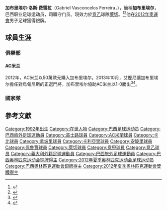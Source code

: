 {{noteTA|G1=足球|G2=意甲|G3=南美球會
|T=zh-hans:加布里埃尔;zh-hk:基比爾;zh-tw:加布裡埃爾;
|1=zh-hans:加布里埃尔;zh-hk:基比爾;zh-tw:加布裡埃爾;
|2=zh-hans:马尔基西奥;zh-hk:馬治斯奧;zh-tw:馬爾基西奧;
|3=zh-hans:皮尔洛;zh-hk:派路;zh-tw:皮爾洛;
}}

{{Infobox football biography
| name = 加布里埃尔<br />''Gabriel''
| image = Gabriel 2016 ICC (cropped).jpg
| fullname = Gabriel Vasconcelos Ferreira
| nickname = 
| dateofbirth = {{birth date and age|1992|9|27}}
| cityofbirth = [[烏納伊|烏納伊]] 
| countryofbirth = [[巴西|巴西]]
| currentclub = [[莱切足球俱乐部|莱切]]
| clubnumber = 21
| height = {{height|m=1.93}}
| position = [[門將|門將]]
| youthyears1 = 2007–2010
| youthclubs1 = [[高士路體育會|高士路]]
| years1 = 2010–2012 | clubs1 =[[高士路體育會|高士路]]| caps1=0	|goals1=0
| years2 = 2012– 2018 | caps2 =  7 | goals2 = 0 | clubs2 = [[AC米兰|AC米兰]]
| years3 = 2014–2015 | caps3 = 39 | goals3 = 0 | clubs3 = → [[卡比1909足球會|卡比]] (租借)
| years4 = 2015–2016 | caps4 =  1 | goals4 = 0 | clubs4 = → [[那不勒斯足球俱乐部|那不勒斯]] (租借)
| years5 = 2017    | caps5 =  3 | goals5 = 0 | clubs5 = → [[卡利亚里足球俱乐部|卡利亚里]] (租借)
| years6 = 2018      | caps6 = 16 | goals6 = 0 | clubs6 = → [[恩波利足球俱乐部|恩波利]] (租借)
| years7 = 2018–2019 | caps7 =  36 | goals7 = 0 | clubs7 = [[佩魯賈足球會|佩魯賈]]
| years8 = 2019–    | caps8 =  34 | goals8 = 0 | clubs8 = [[莱切足球俱乐部|莱切]]
| nationalyears1 = 2011	| nationalteam1 = {{fbu|20|BRA}}U20	 | nationalcaps1=15	| nationalgoals1=0
| nationalyears2 = 2012	| nationalteam2 = {{fbu|23|BRA}}U23	 | nationalcaps2=4	| nationalgoals2=0
| nationalyears3 = 2012–| nationalteam3 = [[巴西國家足球隊|巴西]]            | nationalcaps3=1	| nationalgoals3=0
| pcupdate = 2018年1月7日
| ntupdate = 2017年8月15日
}}

'''加布里埃尔·洛斯·费雷拉'''（Gabriel Vasconcelos Ferreira，{{bd|1992年|9月27日}}），簡稱'''加布里埃尔'''，巴西职业足球运动员，司職守门员。現效力於[[意大利足球乙级联赛|意乙]]球隊[[莱切足球俱乐部|莱切]]。<ref>{{cite news |title=Adriano Galliani and the Gabriel surprise |url=http://www.acmilan.com/en/news/breaking_news_show/26514 |work=acmilan.com |publisher=[[A.C._Milan|Associazione Calcio Milan]] |date=24 May 2012 |accessdate=31 July 2012 |archive-date=2013-10-20 |archive-url=https://web.archive.org/web/20131020140452/http://www.acmilan.com/en/news/breaking_news_show/26514 |dead-url=no }}</ref><ref>{{cite news |title=Official: AC Milan signs Gabriel from Cruzeiro |url=http://www.goal.com/en/news/69/transfer-zone/2012/05/25/3126229/official-ac-milan-signs-gabriel-from-cruzeiro |work=goal.com |publisher=PERFORM |date=25 May 2012 |archiveurl=https://www.webcitation.org/69xTcgCpg?url=http://www.goal.com/en/news/69/transfer-zone/2012/05/25/3126229/official-ac-milan-signs-gabriel-from-cruzeiro |archivedate=2012-08-16 |deadurl=no |accessdate=16 August 2012 }}</ref>他在[[2012年奧運會|2012年奧運會]]男子足球獲得銀牌。

==球員生涯==

===俱樂部===
====AC米兰====
2012年，AC米兰以50萬歐元購入加布里埃尔。2013年10月，艾歷尼讓加布里埃尔擔任對烏甸尼斯的正選門將，加布里埃尔協助AC米兰以1-0勝出<ref>{{cite news |title=Stop Abbiati, gioca Gabriel. Amelia titolare con il Barcellona |url=http://www.milannews.it/altre-notizie/stop-abbiati-gioca-gabriel-amelia-titolare-con-il-barcellona-126021 |author=Pietro Mazzara |work=milannews.it |date=19 October 2013 |accessdate=19 October 2013 |language=it |archive-url=https://web.archive.org/web/20131020141527/http://www.milannews.it/altre-notizie/stop-abbiati-gioca-gabriel-amelia-titolare-con-il-barcellona-126021 |archive-date=2013-10-20 |dead-url=yes }}</ref><ref>{{cite web |title=Milan 1–0 Udinese |url=http://www.legaseriea.it/en/serie-a-tim/match-report/-/match-report/Milan-Udinese/66316 |work=legaseriea.it |publisher=[[Lega_Serie_A|Lega Nazionale Professionisti Serie A]] |date=19 October 2013 |accessdate=19 October 2013 |archive-date=2013-10-24 |archive-url=https://web.archive.org/web/20131024045956/http://www.legaseriea.it/en/serie-a-tim/match-report/-/match-report/Milan-Udinese/66316 |dead-url=no }}</ref>。

===國家隊===

==參考文獻==
{{reflist}}

{{萊切球員名單}}
{{2012年奥运会男子足球巴西参赛名单}}

{{DEFAULTSORT:Gabriel Vasconcelos Ferreria}}
[[Category:1992年出生|Category:1992年出生]]
[[Category:在世人物|Category:在世人物]]
[[Category:巴西足球运动员|Category:巴西足球运动员]]
[[Category:巴西旅外足球運動員|Category:巴西旅外足球運動員]]
[[Category:高士路球員|Category:高士路球員]]
[[Category:AC米蘭球員|Category:AC米蘭球員]]
[[Category:卡比球員|Category:卡比球員]]
[[Category:拿坡里球員|Category:拿坡里球員]]
[[Category:卡利亞里球員|Category:卡利亞里球員]]
[[Category:安玻里球員|Category:安玻里球員]]
[[Category:佩魯賈球員|Category:佩魯賈球員]]
[[Category:萊切球員|Category:萊切球員]]
[[Category:意甲球員|Category:意甲球員]]
[[Category:意乙球员|Category:意乙球员]]
[[Category:義大利外籍足球運動員|Category:義大利外籍足球運動員]]
[[Category:巴西旅外足球運動員|Category:巴西旅外足球運動員]]
[[Category:巴西奥林匹克运动会铜牌得主|Category:巴西奥林匹克运动会铜牌得主]]
[[Category:2012年夏季奥林匹克运动会足球运动员|Category:2012年夏季奥林匹克运动会足球运动员]]
[[Category:巴西奧林匹克運動會銀牌得主|Category:巴西奧林匹克運動會銀牌得主]]
[[Category:2012年夏季奧林匹克運動會獎牌得主|Category:2012年夏季奧林匹克運動會獎牌得主]]